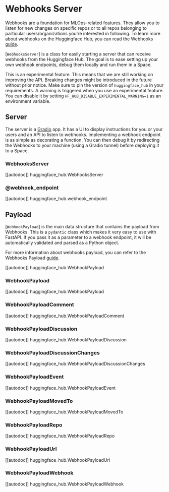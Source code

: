 # Webhooks Server

Webhooks are a foundation for MLOps-related features. They allow you to listen for new changes on specific repos or to
all repos belonging to particular users/organizations you're interested in following. To learn
more about webhooks on the Huggingface Hub, you can read the Webhooks [guide](https://huggingface.co/docs/hub/webhooks).

[`WebhooksServer`] is a class for easily starting a server that can receive webhooks from the Huggingface Hub. The goal
is to ease setting up your own webhook endpoints, debug them locally and run them in a Space. 

<Tip warning={true}>

This is an experimental feature. This means that we are still working on improving the API. Breaking changes might be
introduced in the future without prior notice. Make sure to pin the version of `huggingface_hub` in your requirements.
A warning is triggered when you use an experimental feature. You can disable it by setting `HF_HUB_DISABLE_EXPERIMENTAL_WARNING=1` as an environment variable.

</Tip>



## Server

The server is a [Gradio](https://gradio.app/) app. It has a UI to display instructions for you or your users and an API
to listen to webhooks. Implementing a webhook endpoint is as simple as decorating a function. You can then debug it
by redirecting the Webhooks to your machine (using a Gradio tunnel) before deploying it to a Space.

### WebhooksServer

[[autodoc]] huggingface_hub.WebhooksServer

### @webhook_endpoint

[[autodoc]] huggingface_hub.webhook_endpoint

## Payload

[`WebhookPayload`] is the main data structure that contains the payload from Webhooks. This is
a `pydantic` class which makes it very easy to use with FastAPI. If you pass it as a parameter to a webhook endpoint, it
will be automatically validated and parsed as a Python object.

For more information about webhooks payload, you can refer to the Webhooks Payload [guide](https://huggingface.co/docs/hub/webhooks#webhook-payloads).

[[autodoc]] huggingface_hub.WebhookPayload

### WebhookPayload

[[autodoc]] huggingface_hub.WebhookPayload

### WebhookPayloadComment

[[autodoc]] huggingface_hub.WebhookPayloadComment

### WebhookPayloadDiscussion

[[autodoc]] huggingface_hub.WebhookPayloadDiscussion

### WebhookPayloadDiscussionChanges

[[autodoc]] huggingface_hub.WebhookPayloadDiscussionChanges

### WebhookPayloadEvent

[[autodoc]] huggingface_hub.WebhookPayloadEvent

### WebhookPayloadMovedTo

[[autodoc]] huggingface_hub.WebhookPayloadMovedTo

### WebhookPayloadRepo

[[autodoc]] huggingface_hub.WebhookPayloadRepo

### WebhookPayloadUrl

[[autodoc]] huggingface_hub.WebhookPayloadUrl

### WebhookPayloadWebhook

[[autodoc]] huggingface_hub.WebhookPayloadWebhook
